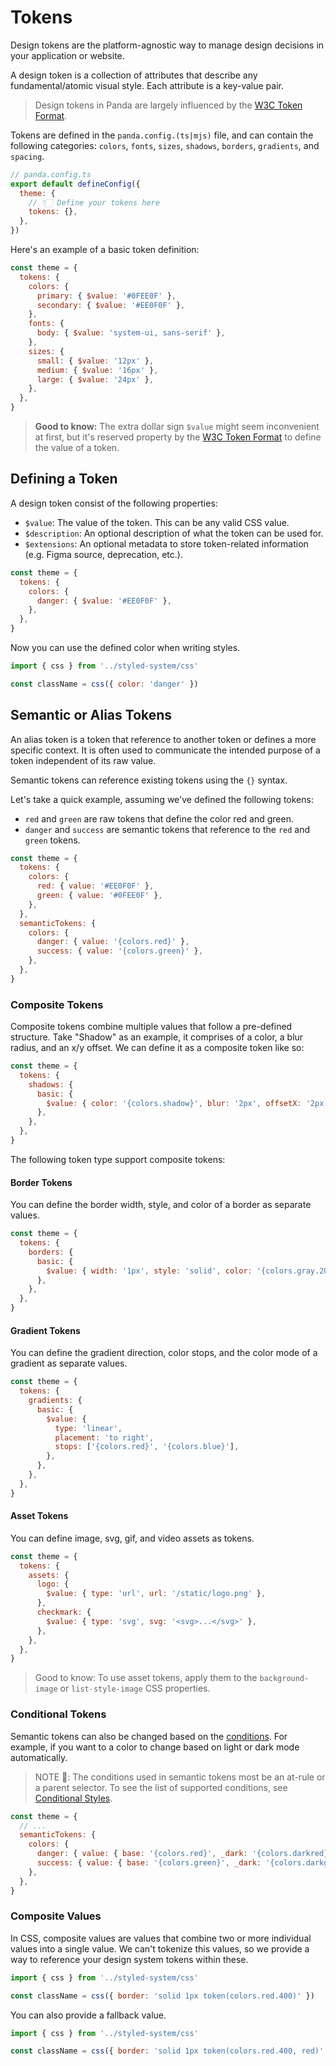 # Tokens

Design tokens are the platform-agnostic way to manage design decisions in your application or website.

A design token is a collection of attributes that describe any fundamental/atomic visual style. Each attribute is a
key-value pair.

> Design tokens in Panda are largely influenced by the [W3C Token Format](https://tr.designtokens.org/format/).

Tokens are defined in the `panda.config.(ts|mjs)` file, and can contain the following categories: `colors`, `fonts`,
`sizes`, `shadows`, `borders`, `gradients`, and `spacing`.

```js
// panda.config.ts
export default defineConfig({
  theme: {
    // 👇🏻 Define your tokens here
    tokens: {},
  },
})
```

Here's an example of a basic token definition:

```js
const theme = {
  tokens: {
    colors: {
      primary: { $value: '#0FEE0F' },
      secondary: { $value: '#EE0F0F' },
    },
    fonts: {
      body: { $value: 'system-ui, sans-serif' },
    },
    sizes: {
      small: { $value: '12px' },
      medium: { $value: '16px' },
      large: { $value: '24px' },
    },
  },
}
```

> **Good to know:** The extra dollar sign `$value` might seem inconvenient at first, but it's reserved property by the
> [W3C Token Format](https://tr.designtokens.org/format/#name-and-value) to define the value of a token.

## Defining a Token

A design token consist of the following properties:

- `$value`: The value of the token. This can be any valid CSS value.
- `$description`: An optional description of what the token can be used for.
- `$extensions`: An optional metadata to store token-related information (e.g. Figma source, deprecation, etc.).

```js
const theme = {
  tokens: {
    colors: {
      danger: { $value: '#EE0F0F' },
    },
  },
}
```

Now you can use the defined color when writing styles.

```js
import { css } from '../styled-system/css'

const className = css({ color: 'danger' })
```

## Semantic or Alias Tokens

An alias token is a token that reference to another token or defines a more specific context. It is often used to
communicate the intended purpose of a token independent of its raw value.

Semantic tokens can reference existing tokens using the `{}` syntax.

Let's take a quick example, assuming we've defined the following tokens:

- `red` and `green` are raw tokens that define the color red and green.
- `danger` and `success` are semantic tokens that reference to the `red` and `green` tokens.

```js
const theme = {
  tokens: {
    colors: {
      red: { value: '#EE0F0F' },
      green: { value: '#0FEE0F' },
    },
  },
  semanticTokens: {
    colors: {
      danger: { value: '{colors.red}' },
      success: { value: '{colors.green}' },
    },
  },
}
```

### Composite Tokens

Composite tokens combine multiple values that follow a pre-defined structure. Take "Shadow" as an example, it comprises
of a color, a blur radius, and an x/y offset. We can define it as a composite token like so:

```js
const theme = {
  tokens: {
    shadows: {
      basic: {
        $value: { color: '{colors.shadow}', blur: '2px', offsetX: '2px', offsetY: '4px' },
      },
    },
  },
}
```

The following token type support composite tokens:

#### Border Tokens

You can define the border width, style, and color of a border as separate values.

```js
const theme = {
  tokens: {
    borders: {
      basic: {
        $value: { width: '1px', style: 'solid', color: '{colors.gray.200}' },
      },
    },
  },
}
```

#### Gradient Tokens

You can define the gradient direction, color stops, and the color mode of a gradient as separate values.

```js
const theme = {
  tokens: {
    gradients: {
      basic: {
        $value: {
          type: 'linear',
          placement: 'to right',
          stops: ['{colors.red}', '{colors.blue}'],
        },
      },
    },
  },
}
```

#### Asset Tokens

You can define image, svg, gif, and video assets as tokens.

```js
const theme = {
  tokens: {
    assets: {
      logo: {
        $value: { type: 'url', url: '/static/logo.png' },
      },
      checkmark: {
        $value: { type: 'svg', svg: '<svg>...</svg>' },
      },
    },
  },
}
```

> Good to know: To use asset tokens, apply them to the `background-image` or `list-style-image` CSS properties.

### Conditional Tokens

Semantic tokens can also be changed based on the [conditions](./conditional-styles). For example, if you want to a color
to change based on light or dark mode automatically.

> NOTE 🚨: The conditions used in semantic tokens most be an at-rule or a parent selector. To see the list of supported
> conditions, see [Conditional Styles](./conditional-styles).

```js
const theme = {
  // ...
  semanticTokens: {
    colors: {
      danger: { value: { base: '{colors.red}', _dark: '{colors.darkred}' } },
      success: { value: { base: '{colors.green}', _dark: '{colors.darkgreen}' } },
    },
  },
}
```

### Composite Values

In CSS, composite values are values that combine two or more individual values into a single value. We can't tokenize
this values, so we provide a way to reference your design system tokens within these.

```js
import { css } from '../styled-system/css'

const className = css({ border: 'solid 1px token(colors.red.400)' })
```

You can also provide a fallback value.

```js
import { css } from '../styled-system/css'

const className = css({ border: 'solid 1px token(colors.red.400, red)' })
```